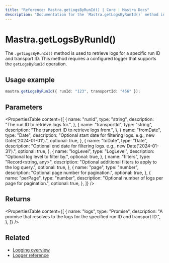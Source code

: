 ```yaml
---
title: "Reference: Mastra.getLogsByRunId() | Core | Mastra Docs"
description: "Documentation for the `Mastra.getLogsByRunId()` method in Mastra, which retrieves logs for a specific run ID and transport ID."
---
```


# Mastra.getLogsByRunId()

The `.getLogsByRunId()` method is used to retrieve logs for a specific run ID and transport ID. This method requires a configured logger that supports the `getLogsByRunId` operation.

## Usage example

```typescript copy
mastra.getLogsByRunId({ runId: "123", transportId: "456" });
```

## Parameters

<PropertiesTable
  content={[
    {
      name: "runId",
      type: "string",
      description: "The run ID to retrieve logs for.",
    },
    {
      name: "transportId",
      type: "string",
      description: "The transport ID to retrieve logs from.",
    },
    {
      name: "fromDate",
      type: "Date",
      description: "Optional start date for filtering logs. e.g., new Date('2024-01-01').",
      optional: true,
    },
    {
      name: "toDate",
      type: "Date",
      description: "Optional end date for filtering logs. e.g., new Date('2024-01-31').",
      optional: true,
    },
    {
      name: "logLevel",
      type: "LogLevel",
      description: "Optional log level to filter by.",
      optional: true,
    },
    {
      name: "filters",
      type: "Record<string, any>",
      description: "Optional additional filters to apply to the log query.",
      optional: true,
    },
    {
      name: "page",
      type: "number",
      description: "Optional page number for pagination.",
      optional: true,
    },
    {
      name: "perPage",
      type: "number",
      description: "Optional number of logs per page for pagination.",
      optional: true,
    },
  ]}
/>

## Returns

<PropertiesTable
  content={[
    {
      name: "logs",
      type: "Promise<any>",
      description: "A promise that resolves to the logs for the specified run ID and transport ID.",
    },
  ]}
/>

## Related

- [Logging overview](/observability/logging)
- [Logger reference](/reference/observability/logger)
